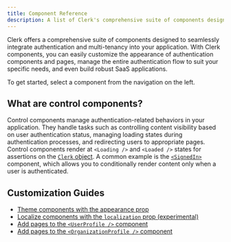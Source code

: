 ```yaml
---
title: Component Reference
description: A list of Clerk's comprehensive suite of components designed to seamlessly integrate authentication and multi-tenancy into your application.
---
```


Clerk offers a comprehensive suite of components designed to seamlessly integrate authentication and multi-tenancy into your application. With Clerk components, you can easily customize the appearance of authentication components and pages, manage the entire authentication flow to suit your specific needs, and even build robust SaaS applications.

To get started, select a component from the navigation on the left.

## What are control components?

Control components manage authentication-related behaviors in your application. They handle tasks such as controlling content visibility based on user authentication status, managing loading states during authentication processes, and redirecting users to appropriate pages. Control components render at `<Loading />` and `<Loaded />` states for assertions on the [`Clerk` object](/docs/references/javascript/clerk/clerk). A common example is the [`<SignedIn>`](/docs/components/control/signed-in) component, which allows you to conditionally render content only when a user is authenticated.

## Customization Guides

- [Theme components with the appearance prop](/docs/customization/overview)
- [Localize components with the `localization` prop (experimental)](/docs/components/control/clerk-loaded)
- [Add pages to the `<UserProfile />` component](/docs/customization/user-profile)
- [Add pages to the `<OrganizationProfile />` component](/docs/customization/organization-profile)

<Include src="_partials/help" />
